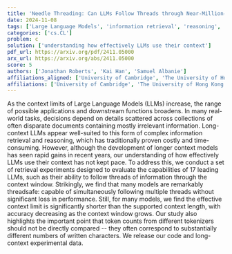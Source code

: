 ```yaml
---
title: 'Needle Threading: Can LLMs Follow Threads through Near-Million-Scale Haystacks?'
date: 2024-11-08
tags: ['Large Language Models', 'information retrieval', 'reasoning', 'context limits', 'threads of information', 'token counts', 'tokenizers', 'retrieval experiments', 'performance evaluation']
categories: ['cs.CL']
problem: c
solution: ['understanding how effectively LLMs use their context']
pdf_url: https://arxiv.org/pdf/2411.05000
arx_url: https://arxiv.org/abs/2411.05000
score: 5
authors: ['Jonathan Roberts', 'Kai Han', 'Samuel Albanie']
affiliations_aligned: ['University of Cambridge', 'The University of Hong Kong', 'University of Cambridge']
affiliations: ['University of Cambridge', 'The University of Hong Kong']
---
```



As the context limits of Large Language Models (LLMs) increase, the range of possible applications and downstream functions broadens. In many real-world tasks, decisions depend on details scattered across collections of often disparate documents containing mostly irrelevant information. Long-context LLMs appear well-suited to this form of complex information retrieval and reasoning, which has traditionally proven costly and time-consuming. However, although the development of longer context models has seen rapid gains in recent years, our understanding of how effectively LLMs use their context has not kept pace. To address this, we conduct a set of retrieval experiments designed to evaluate the capabilities of 17 leading LLMs, such as their ability to follow threads of information through the context window. Strikingly, we find that many models are remarkably threadsafe: capable of simultaneously following multiple threads without significant loss in performance. Still, for many models, we find the effective context limit is significantly shorter than the supported context length, with accuracy decreasing as the context window grows. Our study also highlights the important point that token counts from different tokenizers should not be directly compared -- they often correspond to substantially different numbers of written characters. We release our code and long-context experimental data.